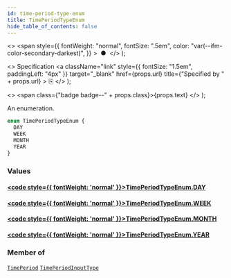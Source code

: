 ```yaml
---
id: time-period-type-enum
title: TimePeriodTypeEnum
hide_table_of_contents: false
---
```


  <>
    <span
      style={{
        fontWeight: "normal",
        fontSize: ".5em",
        color: "var(--ifm-color-secondary-darkest)",
      }}
    >
      &nbsp;●&nbsp;
    </span>
  </>
);

  <>
    Specification
    <a
      className="link"
      style={{ fontSize: "1.5em", paddingLeft: "4px" }}
      target="\_blank"
      href={props.url}
      title={"Specified by " + props.url}
    >
      ⎘
    </a>
  </>
);

  <>
    <span class={"badge badge--" + props.class}>{props.text}</span>
  </>
);

An enumeration.

```graphql
enum TimePeriodTypeEnum {
  DAY
  WEEK
  MONTH
  YEAR
}
```

### Values

#### [<code style={{ fontWeight: 'normal' }}>TimePeriodTypeEnum.<b>DAY</b></code>](#)

>

#### [<code style={{ fontWeight: 'normal' }}>TimePeriodTypeEnum.<b>WEEK</b></code>](#)

>

#### [<code style={{ fontWeight: 'normal' }}>TimePeriodTypeEnum.<b>MONTH</b></code>](#)

>

#### [<code style={{ fontWeight: 'normal' }}>TimePeriodTypeEnum.<b>YEAR</b></code>](#)

>

### Member of

[`TimePeriod`](../../../developer/api-reference/objects/time-period) <Badge class="secondary" text="object"/><Bullet />[`TimePeriodInputType`](../../../developer/api-reference/inputs/time-period-input-type) <Badge class="secondary" text="input"/>
